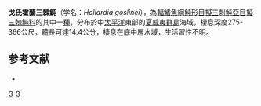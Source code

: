 {{Speciesbox
| taxon = Hollardia goslinei
| binomial_authority = [[Tyler|Tyler]], 1968
| status = NE
| status_system = IUCN3.1
}}

'''戈氏霍蘭三棘魨'''（学名：''Hollardia goslinei''），為[[輻鰭魚綱|輻鰭魚綱]][[魨形目|魨形目]][[擬三刺魨亞目|擬三刺魨亞目]][[擬三棘魨科|擬三棘魨科]]的其中一[[種|種]]，分布於中[[太平洋|太平洋]]東部的[[夏威夷群島|夏威夷群島]]海域，棲息深度275-366公尺，體長可達14.4公分，棲息在底中層水域，生活習性不明。

==参考文献==
*{{FishBase_species|genus=Halimochirurgus|species=goslinei|year=2014|month=2}}

{{魚類小作品}}
{{Taxonbar}}
[[Category:1968年描述的鱼类|G]]
[[Category:霍蘭三棘魨屬|G]]